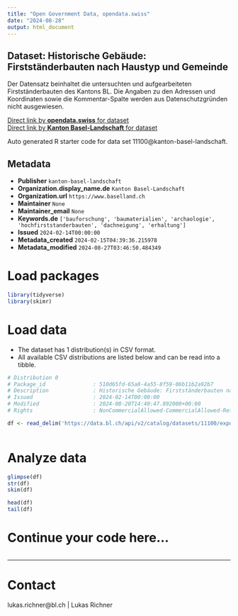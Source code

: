 ```yaml
---
title: "Open Government Data, opendata.swiss"
date: "2024-08-28"
output: html_document
---
```


## Dataset: Historische Gebäude: Firstständerbauten nach Haustyp und Gemeinde

Der Datensatz beinhaltet die untersuchten und aufgearbeiteten Firstständerbauten des Kantons BL. Die Angaben zu den Adressen und Koordinaten sowie die Kommentar-Spalte werden aus Datenschutzgründen nicht ausgewiesen.

[Direct link by **opendata.swiss** for dataset](https://opendata.swiss/de/dataset/historische-gebaude-firststanderbauten-nach-haustyp-und-gemeinde)<br>
[Direct link by **Kanton Basel-Landschaft** for dataset](https://data.bl.ch/explore/dataset/11100/)

Auto generated R starter code for data set 11100@kanton-basel-landschaft.

## Metadata

- **Publisher** `kanton-basel-landschaft`
- **Organization.display_name.de** `Kanton Basel-Landschaft`
- **Organization.url** `https://www.baselland.ch`
- **Maintainer** `None`
- **Maintainer_email** `None`
- **Keywords.de** `['bauforschung', 'baumaterialien', 'archaologie', 'hochfirststanderbauten', 'dachneigung', 'erhaltung']`
- **Issued** `2024-02-14T00:00:00`
- **Metadata_created** `2024-02-15T04:39:36.215978`
- **Metadata_modified** `2024-08-27T03:46:50.484349`


# Load packages

```r

library(tidyverse)
library(skimr)

```

# Load data

-   The dataset has 1 distribution(s) in CSV format.
-   All available CSV distributions are listed below and can be read into a tibble.

```r

# Distribution 0
# Package_id               : 510d65fd-65a8-4a55-8f59-06b11b2a92b7
# Description              : Historische Gebäude: Firstständerbauten nach Haustyp und Gemeinde (csv)
# Issued                   : 2024-02-14T00:00:00
# Modified                 : 2024-08-20T14:40:47.892000+00:00
# Rights                   : NonCommercialAllowed-CommercialAllowed-ReferenceRequired

df <- read_delim('https://data.bl.ch/api/v2/catalog/datasets/11100/exports/csv?use_labels=true')



```

# Analyze data

```r

glimpse(df)
str(df)
skim(df)

head(df)
tail(df)

```

# Continue your code here...

```r

```

------------------------------------------------------------------------

# Contact

lukas.richner@bl.ch | Lukas Richner
